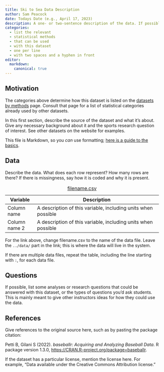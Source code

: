 ```yaml
---
title: Ski to Sea Data Description
author: Sam Peacock
date: Todays Date (e.g., April 17, 2023)
description: A one- or two-sentence description of the data. If possible, give a brief summary of the sports problem and statistical situation.
categories:
  - list the relevant
  - statistical methods
  - that can be used
  - with this dataset
  - one per line
  - with two spaces and a hyphen in front
editor:
  markdown: 
    canonical: true
---
```


## Motivation

The categories above determine how this dataset is listed on the [datasets by methods](https://data.scorenetwork.org/by-statsds-topic.html) page. Consult that page for a list of statistical categories already used by other datasets.

In this first section, describe the source of the dataset and what it's about. Give any necessary background about it and the sports research question of interest. See other datasets on the website for examples.

This file is Markdown, so you *can* use formatting; [here is a guide to the basics](https://quarto.org/docs/authoring/markdown-basics.html).

## Data

Describe the data. What does each row represent? How many rows are there? If there is missingness, say how it is coded and why it is present.

| Variable      | Description                                                   |
|---------------|---------------------------------------------------------------|
| Column name   | A description of this variable, including units when possible |
| Column name 2 | A description of this variable, including units when possible |

: [filename.csv](../data/filename.csv)

For the link above, change filename.csv to the name of the data file. Leave the `../data/` part in the link; this is where the data will live in the system.

If there are multiple data files, repeat the table, including the line starting with `:`, for each data file.

## Questions

If possible, list some analyses or research questions that could be answered with this dataset, or the types of questions you'd ask students. This is mainly meant to give other instructors ideas for how they could use the data.

## References

Give references to the original source here, such as by pasting the package citation:

Petti B, Gilani S (2022). *baseballr: Acquiring and Analyzing Baseball Data*. R package version 1.3.0, <https://CRAN.R-project.org/package=baseballr>.

If the dataset has a particular license, mention the license here. For example, "Data available under the Creative Commons Attribution license."
